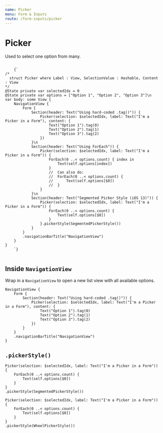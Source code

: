 ```yaml
---
name: Picker
menu: Form & Inputs
route: /form-inputs/picker
---
```


# Picker
Used to select one option from many.

<ContentBlock imgName="Form-toggle.png">
  <code className="clike">
    {`
/* 
  struct Picker<Label, SelectionValue, Content> where Label : View, SelectionValue : Hashable, Content : View
*/
@State private var selectedIdx = 0
@State private var options = ["Option 1", "Option 2", "Option 3"]\n
var body: some View {
    NavigationView {
        Form {
            Section(header: Text("Using hard-coded .tag()")) {
                Picker(selection: $selectedIdx, label: Text("I'm a Picker in a Form"), content: {
                    Text("Option 1").tag(0)
                    Text("Option 2").tag(1)
                    Text("Option 3").tag(2)
                })
            }\n
            Section(header: Text("Using ForEach")) {
                Picker(selection: $selectedIdx, label: Text("I'm a Picker in a Form")) {
                    ForEach(0 ..< options.count) { index in
                        Text(self.options[index])
                    }
                    //  Can also do:
                    //  ForEach(0 ..< options.count) {
                    //      Text(self.options[$0])
                    //  }
                }
            }\n
            Section(header: Text("Segmented Picker Style (iOS 13)")) {
                Picker(selection: $selectedIdx, label: Text("I'm a Picker in a Form")) {
                    ForEach(0 ..< options.count) {
                        Text(self.options[$0])
                    }
                }.pickerStyle(SegmentedPickerStyle())
            }
        }
        .navigationBarTitle("NavigationView")
    }
}
    `}
  </code>
</ContentBlock>

## Inside `NavigationView`
Wrap in a `NavigationView` to open a new list view with all available options.
```clike 
NavigationView {
    Form {
        Section(header: Text("Using hard-coded .tag()")) {
            Picker(selection: $selectedIdx, label: Text("I'm a Picker in a Form"), content: {
                Text("Option 1").tag(0)
                Text("Option 2").tag(1)
                Text("Option 3").tag(2)
            })
        }
    }
    .navigationBarTitle("NavigationView")
}
```

## `.pickerStyle()` 
```clike 
Picker(selection: $selectedIdx, label: Text("I'm a Picker in a Form")) {
    ForEach(0 ..< options.count) {
        Text(self.options[$0])
    }
}
.pickerStyle(SegmentedPickerStyle())

Picker(selection: $selectedIdx, label: Text("I'm a Picker in a Form")) {
    ForEach(0 ..< options.count) {
        Text(self.options[$0])
    }
}
.pickerStyle(WheelPickerStyle())
```
